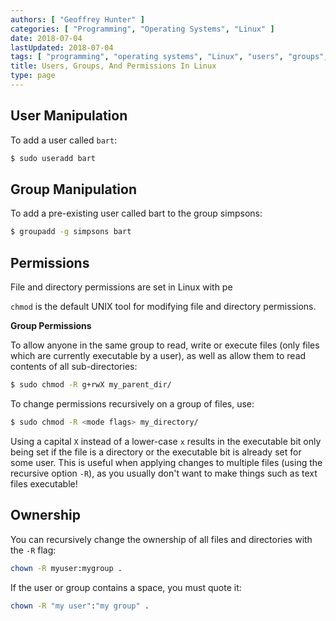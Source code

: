 ```yaml
---
authors: [ "Geoffrey Hunter" ]
categories: [ "Programming", "Operating Systems", "Linux" ]
date: 2018-07-04
lastUpdated: 2018-07-04
tags: [ "programming", "operating systems", "Linux", "users", "groups", "permissions", "chmod", "chown", "useradd", "ownership" ]
title: Users, Groups, And Permissions In Linux
type: page
---
```


## User Manipulation

To add a user called `bart`:

```sh    
$ sudo useradd bart
```

## Group Manipulation

To add a pre-existing user called bart to the group simpsons:

```sh    
$ groupadd -g simpsons bart
```

## Permissions

File and directory permissions are set in Linux with pe

`chmod` is the default UNIX tool for modifying file and directory permissions.

**Group Permissions**

To allow anyone in the same group to read, write or execute files (only files which are currently executable by a user), as well as allow them to read contents of all sub-directories:

```sh    
$ sudo chmod -R g+rwX my_parent_dir/
```

To change permissions recursively on a group of files, use:

```sh    
$ sudo chmod -R <mode flags> my_directory/
```

Using a capital `X` instead of a lower-case `x` results in the executable bit only being set if the file is a directory or the executable bit is already set for some user. This is useful when applying changes to multiple files (using the recursive option `-R`), as you usually don't want to make things such as text files executable!

## Ownership

You can recursively change the ownership of all files and directories with the `-R` flag:

```sh
chown -R myuser:mygroup .
```

If the user or group contains a space, you must quote it:

```sh
chown -R "my user":"my group" .
```

